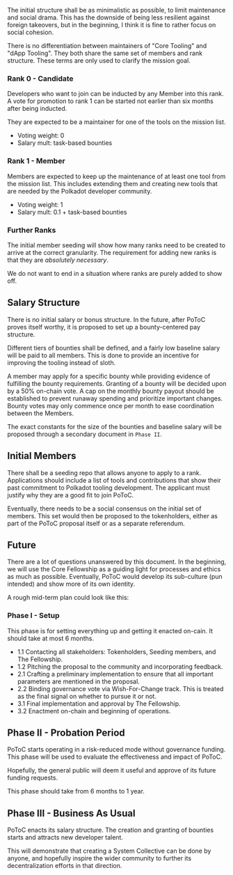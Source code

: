 The initial structure shall be as minimalistic as possible, to limit maintenance and social drama. This has the downside of being less resilient against foreign takeovers, but in the beginning, I think it is fine to rather focus on social cohesion.

There is no differentiation between maintainers of "Core Tooling" and "dApp Tooling". They both share the same set of members and rank structure. These terms are only used to clarify the mission goal.

### Rank 0 - Candidate

Developers who want to join can be inducted by any Member into this rank. A vote for promotion to rank 1 can be started not earlier than six months after being inducted.

They are expected to be a maintainer for one of the tools on the mission list.

- Voting weight: 0
- Salary mult: task-based bounties

### Rank 1 - Member

Members are expected to keep up the maintenance of at least one tool from the mission list. This includes extending them and creating new tools that are needed by the Polkadot developer community.

- Voting weight: 1
- Salary mult: 0.1 + task-based bounties

### Further Ranks

The initial member seeding will show how many ranks need to be created to arrive at the correct granularity. The requirement for adding new ranks is that they are *absolutely necessary*.

We do not want to end in a situation where ranks are purely added to show off.

## Salary Structure

There is no initial salary or bonus structure. In the future, after PoToC proves itself worthy, it is proposed to set up a bounty-centered pay structure.

Different tiers of bounties shall be defined, and a fairly low baseline salary will be paid to all members. This is done to provide an incentive for improving the tooling instead of sloth.

A member may apply for a specific bounty while providing evidence of fulfilling the bounty requirements. Granting of a bounty will be decided upon by a 50% on-chain vote. A cap on the monthly bounty payout should be established to prevent runaway spending and prioritize important changes. Bounty votes may only commence once per month to ease coordination between the Members.

The exact constants for the size of the bounties and baseline salary will be proposed through a secondary document in `Phase II`.

## Initial Members

There shall be a seeding repo that allows anyone to apply to a rank. Applications should include a list of tools and contributions that show their past commitment to Polkadot tooling development. The applicant must justify why they are a good fit to join PoToC.

Eventually, there needs to be a social consensus on the initial set of members. This set would then be proposed to the tokenholders, either as part of the PoToC proposal itself or as a separate referendum.

## Future

There are a lot of questions unanswered by this document. In the beginning, we will use the Core Fellowship as a guiding light for processes and ethics as much as possible. Eventually, PoToC would develop its sub-culture (pun intended) and show more of its own identity.

A rough mid-term plan could look like this:

### Phase I - Setup

This phase is for setting everything up and getting it enacted on-cain. It should take at most 6 months.

- 1.1 Contacting all stakeholders: Tokenholders, Seeding members, and The Fellowship.
- 1.2 Pitching the proposal to the community and incorporating feedback. 
- 2.1 Crafting a preliminary implementation to ensure that all important parameters are mentioned in the proposal.
- 2.2 Binding governance vote via Wish-For-Change track. This is treated as the final signal on whether to pursue it or not.
- 3.1 Final implementation and approval by The Fellowship.
- 3.2 Enactment on-chain and beginning of operations.

## Phase II - Probation Period

PoToC starts operating in a risk-reduced mode without governance funding. This phase will be used to evaluate the effectiveness and impact of PoToC.

Hopefully, the general public will deem it useful and approve of its future funding requests.

This phase should take from 6 months to 1 year.

## Phase III - Business As Usual

PoToC enacts its salary structure. The creation and granting of bounties starts and attracts new developer talent.

This will demonstrate that creating a System Collective can be done by anyone, and hopefully inspire the wider community to further its decentralization efforts in that direction.
